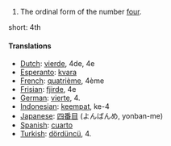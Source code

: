 # The ordinal form of the number [[four]].

short: 4th

====Translations====

*[[Dutch]]: [[vierde]], 4de, 4e
*[[Esperanto]]: [[kvara]]
*[[French]]: [[quatrième]], 4ème
*[[Frisian]]: [[fjirde]], 4e
*[[German]]: [[vierte]], 4.
*[[Indonesian]]: [[keempat]], ke-4
*[[Japanese]]: [[四番目]] (よんばんめ, yonban-me)
*[[Spanish]]: [[cuarto]]
*[[Turkish]]: [[dördüncü]], 4.
